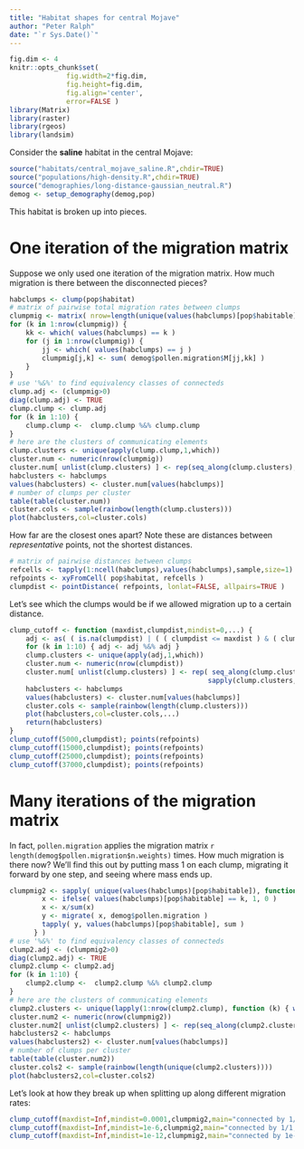 ```yaml
---
title: "Habitat shapes for central Mojave"
author: "Peter Ralph"
date: "`r Sys.Date()`"
---
```


```r
fig.dim <- 4
knitr::opts_chunk$set(
              fig.width=2*fig.dim,
              fig.height=fig.dim,
              fig.align='center',
              error=FALSE )
library(Matrix)
library(raster)
library(rgeos)
library(landsim)
```

Consider the **saline** habitat in the central Mojave:
```r
source("habitats/central_mojave_saline.R",chdir=TRUE)
source("populations/high-density.R",chdir=TRUE)
source("demographies/long-distance-gaussian_neutral.R")
demog <- setup_demography(demog,pop)
```

This habitat is broken up into pieces.

One iteration of the migration matrix
=====================================

Suppose we only used one iteration of the migration matrix.
How much migration is there between the disconnected pieces?
```r
habclumps <- clump(pop$habitat)
# matrix of pairwise total migration rates between clumps
clumpmig <- matrix( nrow=length(unique(values(habclumps)[pop$habitable])), ncol=length(unique(values(habclumps)[pop$habitable])) )
for (k in 1:nrow(clumpmig)) {
    kk <- which( values(habclumps) == k )
    for (j in 1:nrow(clumpmig)) {
        jj <- which( values(habclumps) == j )
        clumpmig[j,k] <- sum( demog$pollen.migration$M[jj,kk] )
    }
}
# use '%&%' to find equivalency classes of connecteds
clump.adj <- (clumpmig>0)
diag(clump.adj) <- TRUE
clump.clump <- clump.adj
for (k in 1:10) {
    clump.clump <-  clump.clump %&% clump.clump
}
# here are the clusters of communicating elements
clump.clusters <- unique(apply(clump.clump,1,which))
cluster.num <- numeric(nrow(clumpmig))
cluster.num[ unlist(clump.clusters) ] <- rep(seq_along(clump.clusters),sapply(clump.clusters,length))
habclusters <- habclumps
values(habclusters) <- cluster.num[values(habclumps)]
# number of clumps per cluster
table(table(cluster.num))
cluster.cols <- sample(rainbow(length(clump.clusters)))
plot(habclusters,col=cluster.cols)
```

How far are the closest ones apart?
Note these are distances between *representative* points, not the shortest distances.
```r
# matrix of pairwise distances between clumps
refcells <- tapply(1:ncell(habclumps),values(habclumps),sample,size=1)
refpoints <- xyFromCell( pop$habitat, refcells )
clumpdist <- pointDistance( refpoints, lonlat=FALSE, allpairs=TRUE )
```

Let's see which the clumps would be if we allowed migration up to a certain distance.
```r
clump_cutoff <- function (maxdist,clumpdist,mindist=0,...) {
    adj <- as( ( is.na(clumpdist) | ( ( clumpdist <= maxdist ) & ( clumpdist >= mindist ) ) ), "ngCMatrix" )
    for (k in 1:10) { adj <- adj %&% adj }
    clump.clusters <- unique(apply(adj,1,which))
    cluster.num <- numeric(nrow(clumpdist))
    cluster.num[ unlist(clump.clusters) ] <- rep( seq_along(clump.clusters),
                                                 sapply(clump.clusters,length) )
    habclusters <- habclumps
    values(habclusters) <- cluster.num[values(habclumps)]
    cluster.cols <- sample(rainbow(length(clump.clusters)))
    plot(habclusters,col=cluster.cols,...)
    return(habclusters)
}
clump_cutoff(5000,clumpdist); points(refpoints)
clump_cutoff(15000,clumpdist); points(refpoints)
clump_cutoff(25000,clumpdist); points(refpoints)
clump_cutoff(37000,clumpdist); points(refpoints)
```


Many iterations of the migration matrix
=====================================

In fact, `pollen.migration` applies the migration matrix `r length(demog$pollen.migration$n.weights)` times.
How much migration is there now?
We'll find this out by putting mass 1 on each clump, migrating it forward by one step,
and seeing where mass ends up.
```r
clumpmig2 <- sapply( unique(values(habclumps)[pop$habitable]), function (k) {
        x <- ifelse( values(habclumps)[pop$habitable] == k, 1, 0 )
        x <- x/sum(x)
        y <- migrate( x, demog$pollen.migration )
        tapply( y, values(habclumps)[pop$habitable], sum )
      } )
# use '%&%' to find equivalency classes of connecteds
clump2.adj <- (clumpmig2>0)
diag(clump2.adj) <- TRUE
clump2.clump <- clump2.adj
for (k in 1:10) {
    clump2.clump <-  clump2.clump %&% clump2.clump
}
# here are the clusters of communicating elements
clump2.clusters <- unique(lapply(1:nrow(clump2.clump), function (k) { which(clump2.clump[k,]) } ))
cluster.num2 <- numeric(nrow(clumpmig2))
cluster.num2[ unlist(clump2.clusters) ] <- rep(seq_along(clump2.clusters),sapply(clump2.clusters,length))
habclusters2 <- habclumps
values(habclusters2) <- cluster.num[values(habclumps)]
# number of clumps per cluster
table(table(cluster.num2))
cluster.cols2 <- sample(rainbow(length(unique(clump2.clusters))))
plot(habclusters2,col=cluster.cols2)
```

Let's look at how they break up when splitting up along different migration rates:
```r
clump_cutoff(maxdist=Inf,mindist=0.0001,clumpmig2,main="connected by 1/10,000 migration")
clump_cutoff(maxdist=Inf,mindist=1e-6,clumpmig2,main="connected by 1/1,000,000 migration")
clump_cutoff(maxdist=Inf,mindist=1e-12,clumpmig2,main="connected by 1e-12 migration")
```
